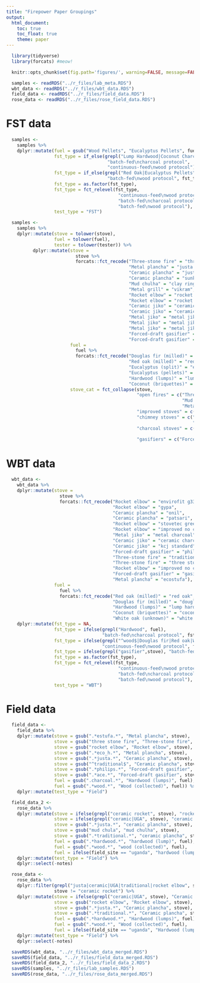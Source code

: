 ```yaml
---
title: "Firepower Paper Groupings"
output:
  html_document:
    toc: true
    toc_float: true
    theme: paper
---
```


```r
  library(tidyverse)
  library(forcats) #meow!
```

```r
  knitr::opts_chunk$set(fig.path='figures/', warning=FALSE, message=FALSE, cache=FALSE)
```

```r
  samples <- readRDS("../r_files/lab_meta.RDS")
  wbt_data <- readRDS("../r_files/wbt_data.RDS")
  field_data <- readRDS("../r_files/field_data.RDS")
  rose_data <- readRDS("../r_files/rose_field_data.RDS")
```

# FST data

```r
  samples <-
    samples %>%
    dplyr::mutate(fuel = gsub("Wood Pellets", "Eucalyptus Pellets", fuel),
                  fst_type = if_else(grepl("Lump Hardwood|Coconut Charcoal", fuel),
                                      "batch-fed\ncharcoal protocol",
                                      "continuous-feed\nwood protocol"),
                  fst_type = if_else(grepl("Red Oak|Eucalyptus Pellets", fuel),
                                      "batch-fed\nwood protocol", fst_type),
                  fst_type = as.factor(fst_type),
                  fst_type = fct_relevel(fst_type,
                                          "continuous-feed\nwood protocol",
                                          "batch-fed\ncharcoal protocol",
                                          "batch-fed\nwood protocol"),
                  test_type = "FST")
```

```r
  samples <-
    samples %>%
    dplyr::mutate(stove = tolower(stove),
                  fuel = tolower(fuel),
                  tester = tolower(tester)) %>%
          dplyr::mutate(stove =
                          stove %>%
                          forcats::fct_recode("Three-stone fire" = "three stone fire",
                                              "Metal plancha" = "justa (hm5000)",
                                              "Ceramic plancha" = "justa (artisan)",
                                              "Ceramic plancha" = "sunken pot",
                                              "Mud chulha" = "clay ring",
                                              "Metal grill" = "vikram", 
                                              "Rocket elbow" = "rocket elbow (g3300)",
                                              "Rocket elbow" = "rocket elbow (chulika)",
                                              "Ceramic jiko" = "ceramic jiko (small)",
                                              "Ceramic jiko" = "ceramic jiko (large)",
                                              "Metal jiko" = "metal jiko (small)",
                                              "Metal jiko" = "metal jiko (large)",
                                              "Metal jiko" = "metal jiko (burn)",
                                              "Forced-draft gasifier" = "gasifier (philips)",
                                              "Forced-draft gasifier" = "gasifier (doe)"),
                        fuel =
                          fuel %>%
                          forcats::fct_recode("Douglas fir (milled)" = "douglas fir",
                                              "Red oak (milled)" = "red oak",
                                              "Eucalyptus (split)" = "eucalyptus",
                                              "Eucalyptus (pellets)" = "eucalyptus pellets",
                                              "Hardwood (lumps)" = "lump hardwood",
                                              "Coconut (briquettes)" = "coconut charcoal"),
                        stove_cat = fct_collapse(stove,
                                                 "open fires" = c("Three-stone fire",
                                                                  "Mud chulha",
                                                                  "Metal grill"),
                                                 "improved stoves" = c("Rocket elbow"),
                                                 "chimney stoves" = c("Metal plancha",
                                                                      "Ceramic plancha"),
                                                 "charcoal stoves" = c("Metal jiko",
                                                                       "Ceramic jiko"),
                                                 "gasifiers" = c("Forced-draft gasifier")))
```

# WBT data

```r
  wbt_data <- 
    wbt_data %>%
    dplyr::mutate(stove = 
                    stove %>%
                    forcats::fct_recode("Rocket elbow" = "envirofit g3300",
                                        "Rocket elbow" = "gypa",
                                        "Ceramic plancha" = "onil",
                                        "Ceramic plancha" = "patsari",
                                        "Rocket elbow" = "stovetec greenfire",
                                        "Rocket elbow" = "improved no chimney",
                                        "Metal jiko" = "metal charcoal",
                                        "Ceramic jiko" = "ceramic charcoal",
                                        "Ceramic jiko" = "kcj standard",
                                        "Forced-draft gasifier" = "philips fan",
                                        "Three-stone fire" = "traditional",
                                        "Three-stone fire" = "three stone fire",
                                        "Rocket elbow" = "improved no chimney",
                                        "Forced-draft gasifier" = "gasifier",
                                        "Metal plancha" = "ecostufa"),
                  fuel = 
                    fuel %>%
                    forcats::fct_recode("Red oak (milled)" = "red oak",
                                        "Douglas fir (milled)" = "douglas fir",
                                        "Hardwood (lumps)" = "lump hardwood",
                                        "Coconut (briquettes)" = "coconut charcoal",
                                        "White oak (unknown)" = "white oak")) %>%
    dplyr::mutate(fst_type = NA,
                  fst_type = ifelse(grepl("Hardwood", fuel),
                                    "batch-fed\ncharcoal protocol", fst_type),
                  fst_type = ifelse(grepl("^wood$|Douglas fir|Red oak|White oak", fuel),
                                    "continuous-feed\nwood protocol", fst_type),
                  fst_type = ifelse(grepl("gasifier",stove), "batch-fed\nwood protocol", fst_type),
                  fst_type = as.factor(fst_type),
                  fst_type = fct_relevel(fst_type,
                                          "continuous-feed\nwood protocol",
                                          "batch-fed\ncharcoal protocol",
                                          "batch-fed\nwood protocol"),
                  test_type = "WBT")
```

# Field data

```r
  field_data <- 
    field_data %>%
    dplyr::mutate(stove = gsub(".*estufa.*", "Metal plancha", stove),
                  stove = gsub("three stone fire", "Three-stone fire", stove),
                  stove = gsub("rocket elbow", "Rocket elbow", stove),
                  stove = gsub(".*eco_h.*", "Metal plancha", stove),
                  stove = gsub(".*justa.*", "Ceramic plancha", stove),
                  stove = gsub("^traditional$", "Ceramic plancha", stove),
                  stove = gsub(".*philips.*", "Forced-draft gasifier", stove),
                  stove = gsub(".*ace.*", "Forced-draft gasifier", stove),
                  fuel = gsub(".charcoal.*", "Hardwood (lumps)", fuel),
                  fuel = gsub(".*wood.*", "Wood (collected)", fuel)) %>%
    dplyr::mutate(test_type = "Field")
```

```r
  field_data_2 <-
    rose_data %>%
    dplyr::mutate(stove = ifelse(grepl("ceramic rocket", stove), "rocket elbow", stove),
                  stove = ifelse(grepl("ceramic|UGA", stove), "ceramic jiko", stove),
                  stove = gsub(".*justa.*", "ceramic plancha", stove),
                  stove = gsub("mud chula", "mud chulha", stove),
                  stove = gsub(".*traditional.*", "ceramic plancha", stove),
                  fuel = gsub(".*hardwood.*", "hardwood (lump)", fuel),
                  fuel = gsub(".*wood.*", "wood (collected)", fuel),
                  fuel = ifelse(field_site == "uganda", "hardwood (lump)", fuel)) %>%
    dplyr::mutate(test_type = "Field") %>%
    dplyr::select(-notes)
```

```r
  rose_data <-
    rose_data %>%
    dplyr::filter(grepl("justa|ceramic|UGA|traditional|rocket elbow", stove),
                  stove != "ceramic rocket") %>%
    dplyr::mutate(stove = ifelse(grepl("ceramic|UGA", stove), "Ceramic jiko", stove),
                  stove = gsub("rocket elbow", "Rocket elbow", stove),
                  stove = gsub(".*justa.*", "Ceramic plancha", stove),
                  stove = gsub(".*traditional.*", "Ceramic plancha", stove),
                  fuel = gsub(".*hardwood.*", "Hardwood (lumps)", fuel),
                  fuel = gsub(".*wood.*", "Wood (collected)", fuel),
                  fuel = ifelse(field_site == "uganda", "Hardwood (lumps)", fuel)) %>%
    dplyr::mutate(test_type = "Field") %>%
    dplyr::select(-notes)
```



```r
  saveRDS(wbt_data, "../r_files/wbt_data_merged.RDS")
  saveRDS(field_data, "../r_files/field_data_merged.RDS")
  saveRDS(field_data_2, "../r_files/field_data_2.RDS")
  saveRDS(samples, "../r_files/lab_samples.RDS")
  saveRDS(rose_data, "../r_files/rose_data_merged.RDS")
```


